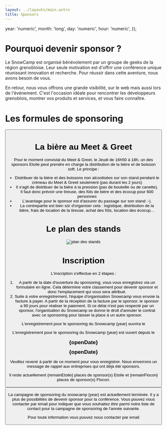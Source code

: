 ```yaml
---
layout: ../layouts/main.astro
title: Sponsors
---
```


  year: 'numeric',
  month: 'long',
  day: 'numeric',
  hour: 'numeric',
});

# Pourquoi devenir sponsor ?

Le SnowCamp est organisé bénévolement par un groupe de geeks de la région grenobloise.
Leur seule motivation est d'offrir une conférence unique réunissant innovation et recherche.
Pour réussir dans cette aventure, nous avons besoin de vous.

En retour, nous vous offrons une grande visibilité, sur le web mais aussi lors de l'événement.
C'est l'occasion idéale pour rencontrer les développeurs grenoblois, montrer vos produits et services, et vous faire connaître.

# Les formules de sponsoring

<div style="display: flex; flex-direction: row; flex-wrap: wrap-reverse">
<SponsorFormula sponsor={edition.sponsorship.type.flocon}/>
<SponsorFormula sponsor={edition.sponsorship.type.etoile} active={true}/>
<SponsorFormula sponsor={edition.sponsorship.type.tenyears}/>
</div>

<Button href="/pdf/sponsorship-prospectus-2026-fr.pdf" title="Plaquette Sponsors" type="ext"/>

<a id="beers"></a>

# La bière au Meet & Greet

Pour le moment convivial du Meet & Greet, le Jeudi de 16h50 à 18h, un des sponsors Etoile peut prendre en charge la distribution de la bière et de boisson soft.
Le principe :

- Distribuer de la bière et des boissons non alcoolisées sur son stand pendant le créneau du Meet & Greet seulement (pas durant les 2 jours)
- Il s'agit de distribuer de la bière à la pression (pas de bouteille ou de canette). Il faut donc prévoir une tireuse, des fûts de bière et des écocup pour 600 personnes
- L'avantage pour le sponsor est d'assurer du passage sur son stand :-).
- La contrepartie est bien sûr d'organiser cela : logistique, distribution de la bière, frais de location de la tireuse, achat des fûts, location des écocup…

<a id="plan"></a>

# Le plan des stands

![plan des stands](/img/sponsors_plan_stands.png)

# Inscription

L'inscription s'effectue en 2 étapes :

1. A partir de la date d'ouverture du sponsoring, vous vous enregistrez via un formulaire en ligne.
Cela détermine votre classement pour devenir sponsor et donc l'emplacement qui vous sera attribué.
1. Suite à votre enregistrement, l'équipe d'organisation Snowcamp vous envoie la facture à payer.
A partir de la réception de la facture par le sponsor, le sponsor a 90 jours pour réaliser le paiement.
Si ce délai n'est pas respecté par un sponsor, l'organisation du Snowcamp se donne le droit d'annuler le contrat avec ce sponsoring pour laisser la place à un autre sponsor.

<p className="sponsorBefore">L'enregistrement pour le sponsoring du Snowcamp {year} ouvrira le</p>
<p className="sponsorOpened">L'enregistrement pour le sponsoring du Snowcamp {year} est ouvert depuis le</p>

<div style="text-align: center; font-weight: bold; font-size: 1.3em; margin: 10px 0" className="sponsorBefore">{openDate}</div>
<div style="text-align: center; font-weight: bold; font-size: 1.3em; margin: 10px 0" className="sponsorOpened">{openDate}</div>

<p className="sponsorBefore">Veuillez revenir à partir de ce moment pour vous enregistrer. Nous enverrons un message de rappel aux entreprises qui ont déjà été sponsors.</p>
<p className="sponsorOpened">Il reste actuellement {remainEtoile} places de sponsor(s) Etoile et {remainFlocon} places de sponsor(s) Flocon.</p>

<Button className="sponsorOpened" title="Formulaire d'inscription" href={edition.sponsorship.subscribe_link} type="ext"/>

<p className="sponsorClosed">La campagne de sponsoring du snowcamp {year} est actuellement terminée. Il y a plus de possibilités de devenir sponsor pour la conférence. Vous pouvez nous contacter par email pour indiquer que vous souhaitez être parmi notre liste de contact pour la campagne de sponsoring de l'année suivante.</p>

Pour toute information vous pouvez nous contacter par email
